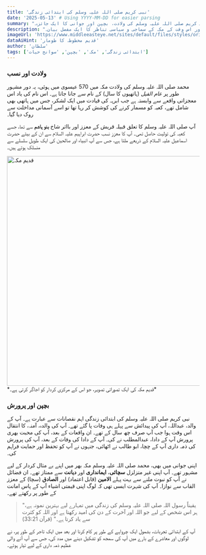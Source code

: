 ```yaml
---
title: 'نبی کریم صلی اللہ علیہ وسلم کی ابتدائی زندگی'
date: '2025-05-13' # Using YYYY-MM-DD for easier parsing
summary: "نبوت سے پہلے نبی کریم صلی اللہ علیہ وسلم کی ولادت، بچپن اور جوانی کا ایک جائزہ۔"
description: "نبی کریم صلی اللہ علیہ وسلم کے ابتدائی سالوں، آپ کے نسب اور اس وقت کے مکہ کے سماجی و سیاسی تناظر کا ایک مفصل بیان۔"
imageUrl: 'https://www.middleeasteye.net/sites/default/files/styles/original/public/2023-06/unknown_mecca_islam_kaaba_2.jpg.webp'
dataAiHint: 'قدیم مخطوطہ کا طومار'
author: 'سلطان'
tags: ['ابتدائی زندگی', 'مکہ', 'بچپن', 'سوانح حیات']
---
```


### ولادت اور نسب

محمد صلی اللہ علیہ وسلم کی ولادت مکہ میں 570 عیسوی میں ہوئی، یہ دور مشہور طور پر *عام الفیل* (ہاتھیوں کا سال) کے نام سے جانا جاتا ہے۔ اس نام کی یاد اس معجزاتی واقعے سے وابستہ ہے جب ابرہہ کی قیادت میں ایک لشکر، جس میں ہاتھی بھی شامل تھے، کعبہ کو مسمار کرنے کی کوشش کر رہا تھا تو اسے آسمانی مداخلت سے روک دیا گیا۔

آپ صلی اللہ علیہ وسلم کا تعلق قبیلہ قریش کے معزز اور بااثر شاخ **بنو ہاشم** سے تھا، جسے کعبہ کی تولیت حاصل تھی۔ آپ کا معزز نسب حضرت ابراہیم علیہ السلام سے ان کے بیٹے حضرت اسماعیل علیہ السلام کے ذریعے ملتا ہے، جس سے آپ انبیاء اور صالحین کی ایک طویل سلسلے سے منسلک ہوتے ہیں۔

<img src="https://www.middleeasteye.net/sites/default/files/styles/original/public/2023-06/unknown_mecca_islam_kaaba_2.jpg.webp" alt="قدیم مکہ" width="600" className="rounded-lg mb-6 shadow-md" />
*قدیم مکہ کی ایک تصوراتی تصویر، جو اس کے مرکزی کردار کو اجاگر کرتی ہے۔*

### بچپن اور پرورش

نبی کریم صلی اللہ علیہ وسلم کی ابتدائی زندگی اہم نقصانات سے عبارت ہے۔ آپ کے والد، عبداللہ، آپ کی پیدائش سے پہلے ہی وفات پا گئے تھے۔ آپ کی والدہ، آمنہ، کا انتقال اس وقت ہوا جب آپ صرف چھ سال کے تھے۔ ان واقعات کے بعد، آپ کی محبت بھری پرورش آپ کے دادا، عبدالمطلب نے کی۔ آپ کے دادا کی وفات کے بعد، آپ کی پرورش کی ذمہ داری آپ کے چچا، ابو طالب نے اٹھائی، جنہوں نے آپ کو تحفظ اور حمایت فراہم کی۔

اپنی جوانی میں بھی، محمد صلی اللہ علیہ وسلم مکہ بھر میں اپنے بے مثال کردار کے لیے مشہور تھے۔ آپ اپنی غیر متزلزل **سچائی**، **ایمانداری** اور **دیانت** سے ممتاز تھے۔ ان فضائل نے آپ کو نبوت ملنے سے بہت پہلے **الامین** (قابل اعتماد) اور **الصادق** (سچا) کے معزز القاب سے نوازا۔ آپ کی شہرت ایسی تھی کہ لوگ اپنی قیمتی اشیاء آپ کے پاس امانت کے طور پر رکھتے تھے۔

> "یقیناً رسول اللہ صلی اللہ علیہ وسلم کی زندگی میں تمہارے لیے بہترین نمونہ ہے، ہر اس شخص کے لیے جو اللہ اور آخرت کے دن کی امید رکھتا ہے اور اللہ کو کثرت سے یاد کرتا ہے۔" (قرآن 33:21)

آپ کے ابتدائی تجربات، بشمول ایک چرواہے کے طور پر کام کرنا اور بعد میں ایک تاجر کے طور پر، نے لوگوں اور معاشرے کے بارے میں آپ کی سمجھ کو تشکیل دینے میں مدد کی، جس سے آپ آنے والی عظیم ذمہ داری کے لیے تیار ہوئے۔